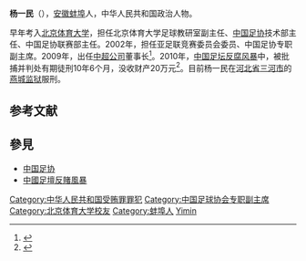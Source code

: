 '''杨一民'''（{{bd|1956年|11月23日||}}），[[安徽|安徽]][[蚌埠|蚌埠]]人，中华人民共和国政治人物。

早年考入[[北京体育大学|北京体育大学]]，担任北京体育大学足球教研室副主任、[[中国足协|中国足协]]技术部主任、中国足协联赛部主任。2002年，担任亚足联竞赛委员会委员、中国足协专职副主席。2009年，出任[[中超公司|中超公司]]董事长<ref>{{cite news|title=中国足协副主席杨一民简历|url=http://sports.sina.com.cn/c/2010-01-21/08154800896.shtml|accessdate=2013-03-25|newspaper=新浪网|archive-date=2020-06-24|archive-url=https://web.archive.org/web/20200624114528/http://sports.sina.com.cn/c/2010-01-21/08154800896.shtml|dead-url=no}}</ref>。2010年，[[中国足坛反腐风暴|中国足坛反腐风暴]]中，被批捕并判处有期徒刑10年6个月，没收财产20万元<ref>{{cite news|title=反赌第1批涉案人一审宣判结束 杨一民等48人获刑|url=http://sports.163.com/12/0218/16/7QID5HLS00051C89.html|accessdate=2013-03-25|newspaper=网易|archive-date=2012-05-15|archive-url=https://web.archive.org/web/20120515110451/http://sports.163.com/12/0218/16/7QID5HLS00051C89.html|dead-url=no}}</ref>。目前杨一民在[[河北省|河北省]][[三河市|三河市]]的[[燕城监狱|燕城监狱]]服刑。

== 参考文献 ==
{{Reflist|2}}

== 參見 ==
* [[中国足协|中国足协]]
* [[中國足壇反賭風暴|中國足壇反賭風暴]]

{{DEFAULTSORT:Yáng Yīmín}}
[[Category:中华人民共和国受贿罪罪犯|Category:中华人民共和国受贿罪罪犯]]
[[Category:中国足球协会专职副主席|Category:中国足球协会专职副主席]]
[[Category:北京体育大学校友|Category:北京体育大学校友]]
[[Category:蚌埠人|Category:蚌埠人]]
[[Category:杨姓|Yimin]]